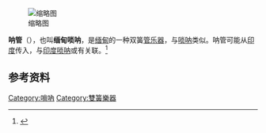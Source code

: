 [[File:Burmese_Hne.jpg|缩略图]]

'''呐管'''（{{lang-my|နှဲ}}），也叫'''缅甸唢呐'''，是[[缅甸|缅甸]]的一种双簧[[管乐器|管乐器]]，与[[唢呐|唢呐]]类似。呐管可能从[[印度|印度]]传入，与[[印度唢呐|印度唢呐]]或有关联。<ref>{{Cite journal|title=The Burmese Double-Reed "Nhai"|url=https://www.jstor.org/stable/833810|last=Okell|first=Johk|date=1971|journal=Asian Music|issue=1|doi=10.2307/833810|volume=2|pages=25–31|issn=0044-9202|access-date=2021-02-02|archive-date=2021-02-07|archive-url=https://web.archive.org/web/20210207082951/https://www.jstor.org/stable/833810|dead-url=no}}</ref>

== 参考资料 ==
<references />

[[Category:嗩吶|Category:嗩吶]]
[[Category:雙簧樂器|Category:雙簧樂器]]